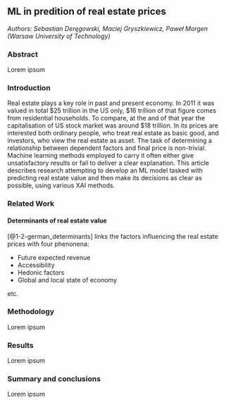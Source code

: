 ## ML in predition of real estate prices

*Authors: Sebastian Deręgowski, Maciej Gryszkiewicz, Paweł Morgen (Warsaw University of Technology)*

### Abstract

Lorem ipsum

### Introduction

Real estate plays a key role in past and present economy. In 2011 it was valued in total \$25 trillion in the US only, \$16 trillion of that figure comes from residential households. To compare, at the and of that year the capitalisation of US stock market was around \$18 trillion. In its prices are interested both ordinary people, who treat real estate as basic good, and investors, who view the real estate as asset. The task of determining a relationship between dependent factors and final price is non-trivial. Machine learning methods employed to carry it often either give unsatisfactory results or fail to deliver a clear explanation. This article describes research attempting to develop an ML model tasked with predicting real estate value and then make its decisions as clear as possible, using various XAI methods.

### Related Work

#### Determinants of real estate value
[@1-2-german_determinants] links the factors influencing the real estate prices with four phenonena:

* Future expected revenue
* Accessibility
* Hedonic factors
* Global and local state of economy

etc.

### Methodology

Lorem ipsum

### Results

Lorem ipsum

### Summary and conclusions

Lorem ipsum